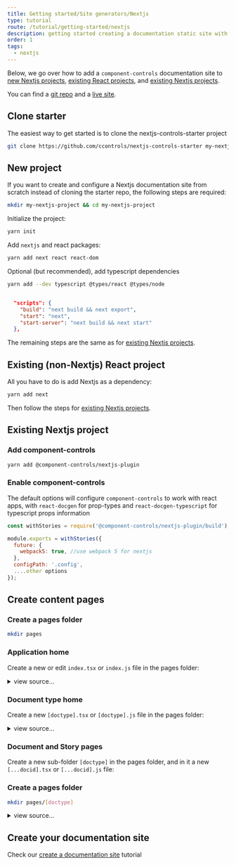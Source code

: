 ```yaml
---
title: Getting started/Site generators/Nextjs
type: tutorial
route: /tutorial/getting-started/nextjs
description: getting started creating a documentation static site with nextjs and component-controls
order: 1
tags:
  - nextjs
---
```


Below, we go over how to add a `component-controls` documentation site to [new Nextjs projects](#new-project), [existing React projects](#existing--non-nextjs--react-project), and [existing Nextjs projects](#existing-nextjs-project).

You can find a [git repo](https://github.com/ccontrols/nextjs-controls-starter) and a [live site](https://nextjs-controls-starter.netlify.app/).

## Clone starter

The easiest way to get started is to clone the nextjs-controls-starter project

```sh
git clone https://github.com/ccontrols/nextjs-controls-starter my-nextjs-project
```


## New project

If you want to create and configure a Nextjs documentation site from scratch instead of cloning the starter repo, the following steps are required:

```sh
mkdir my-nextjs-project && cd my-nextjs-project
```

Initialize the project:

```sh
yarn init
```

Add `nextjs` and react packages:

```sh
yarn add next react react-dom
```

Optional (but recommended), add typescript dependencies

```sh
yarn add --dev typescript @types/react @types/node
```

```json:title=package.json

  "scripts": {
    "build": "next build && next export",
    "start": "next",
    "start-server": "next build && next start"
  },

```

The remaining steps are the same as for [existing Nextjs projects](#existing-nextjs-project).

## Existing (non-Nextjs) React project

All you have to do is add Nextjs as a dependency:

```sh
yarn add next
```

Then follow the steps for [existing Nextjs projects](#existing-nextjs-project).

## Existing Nextjs project

### Add component-controls

```sh
yarn add @component-controls/nextjs-plugin
```

### Enable component-controls

The default options will configure `component-controls` to work with react apps,  with `react-docgen` for prop-types and `react-docgen-typescript` for typescript props information

```js:title=next.config.js
const withStories = require('@component-controls/nextjs-plugin/build');

module.exports = withStories({ 
  future: {
    webpack5: true, //use webpack 5 for nextjs
  },
  configPath: '.config', 
  ....other options 
});
```

## Create content pages

### Create a pages folder

```sh
mkdir pages
```

### Application home

Create a new or edit `index.tsx` or `index.js` file in the pages folder:

<details>
  <summary>view source...</summary>

```jsx:title=pages/index.tsx
import React from 'react';
import { GetStaticProps } from 'next';
import {
  DocPageTemplate,
  store,
  getIndexPage,
} from '@component-controls/nextjs-plugin';

const HomePage: typeof DocPageTemplate = props => (
  <DocPageTemplate {...props} />
);

export const getStaticProps: GetStaticProps = async () => {
  const homePage = getIndexPage(store);
  const { docId = null, type = null, storyId = null } = homePage;
  return { props: { docId, type, storyId } };
};

export default HomePage;
```

</details>

### Document type home

Create a new `[doctype].tsx` or `[doctype].js` file in the pages folder:

<details>
  <summary>view source...</summary>

```jsx:title=pages/[doctype].tsx
import React from 'react';
import { GetStaticProps, GetStaticPaths } from 'next';
import {
  DocHomeTemplate,
  store,
  getHomePagesPaths,
  getDocHomePage,
} from '@component-controls/nextjs-plugin';

const DocHome: typeof DocHomeTemplate = props => <DocHomeTemplate {...props} />;

export const getStaticPaths: GetStaticPaths = async () => {
  return { paths: getHomePagesPaths(store), fallback: false };
};

export const getStaticProps: GetStaticProps = async ({ params }) => {
  const { doctype: basepath } = params as { doctype: string };
  const page = getDocHomePage(store, basepath);
  const { type = null, docId = null, storyId = null } = page || {};
  return { props: { docId, storyId, type } };
};

export default DocHome;
```
</details>

### Document and Story pages

Create a new sub-folder `[doctype]` in the pages folder, and in it a new `[...docid].tsx` or `[...docid].js` file:

### Create a pages folder

```sh
mkdir pages/[doctype]
```

<details>
  <summary>view source...</summary>

```jsx:title=pages/[doctype]/[...docid].tsx
import React from 'react';
import { GetStaticProps, GetStaticPaths } from 'next';
import {
  DocPageTemplate,
  store,
  getDocPagesPaths,
  getDocPage,
} from '@component-controls/nextjs-plugin';

const DocPage: typeof DocPageTemplate = props => <DocPageTemplate {...props} />;

export const getStaticPaths: GetStaticPaths = async () => {
  return { paths: getDocPagesPaths(store), fallback: false };
};

export const getStaticProps: GetStaticProps = async ({ params }) => {
  const { doctype, docid } = params as { doctype: string; docid: string[] };
  const page = getDocPage(store, doctype, docid);
  const {
    type = null,
    docId = null,
    storyId = null,
    category = null,
    activeTab = null,
  } = page || {};
  return { props: { docId, type, storyId, category, activeTab } };
};

export default DocPage;
```
</details>

## Create your documentation site

Check our [create a documentation site](/tutorial/getting-started/documentation-site) tutorial